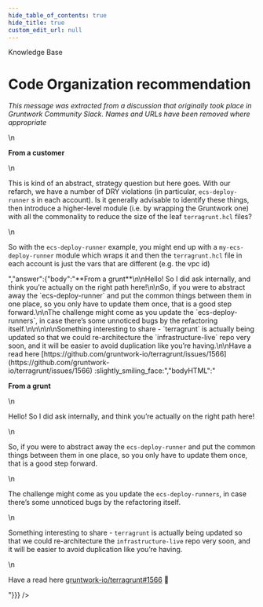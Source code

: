 ```yaml
---
hide_table_of_contents: true
hide_title: true
custom_edit_url: null
---
```



<head>
  <link rel="canonical" href="https://github.com/gruntwork-io/knowledge-base/discussions/14" />
</head>

<CenterLayout>
<span className="searchCategory">Knowledge Base</span>
<h1>Code Organization recommendation</h1>
<GitHub discussion={{"id":"MDEwOkRpc2N1c3Npb24zNTQ3MTE3","number":14,"author":{"login":"gruntwork-support"},"title":"Code Organization recommendation","body":"_This message was extracted from a discussion that originally took place in Gruntwork Community Slack. Names and URLs have been removed where appropriate_\n\n**From a customer**\n\nThis is kind of an abstract, strategy question but here goes. With our refarch, we have a number of DRY violations (in particular, `ecs-deploy-runner` s in each account). Is it generally advisable to identify these things, then introduce a higher-level module (i.e. by wrapping the Gruntwork one) with all the commonality to reduce the size of the leaf `terragrunt.hcl` files?\n\n\n\n\nSo with the `ecs-deploy-runner` example, you might end up with a `my-ecs-deploy-runner` module which wraps it and then the `terragrunt.hcl` file in each account is just the vars that are different (e.g. the vpc id)","bodyHTML":"<p dir=\"auto\"><em>This message was extracted from a discussion that originally took place in Gruntwork Community Slack. Names and URLs have been removed where appropriate</em></p>\n<p dir=\"auto\"><strong>From a customer</strong></p>\n<p dir=\"auto\">This is kind of an abstract, strategy question but here goes. With our refarch, we have a number of DRY violations (in particular, <code class=\"notranslate\">ecs-deploy-runner</code> s in each account). Is it generally advisable to identify these things, then introduce a higher-level module (i.e. by wrapping the Gruntwork one) with all the commonality to reduce the size of the leaf <code class=\"notranslate\">terragrunt.hcl</code> files?</p>\n<p dir=\"auto\">So with the <code class=\"notranslate\">ecs-deploy-runner</code> example, you might end up with a <code class=\"notranslate\">my-ecs-deploy-runner</code> module which wraps it and then the <code class=\"notranslate\">terragrunt.hcl</code> file in each account is just the vars that are different (e.g. the vpc id)</p>","answer":{"body":"**From a grunt**\n\nHello! So I did ask internally, and think you’re actually on the right path here!\n\nSo, if you were to abstract away the `ecs-deploy-runner` and put the common things between them in one place, so you only have to update them once, that is a good step forward.\n\nThe challenge might come as you update the `ecs-deploy-runners`, in case there’s some unnoticed bugs by the refactoring itself.\n\n\n\n\nSomething interesting to share - `terragrunt` is actually being updated so that we could re-architecture the `infrastructure-live` repo very soon, and it will be easier to avoid duplication like you’re having.\n\nHave a read here [https://github.com/gruntwork-io/terragrunt/issues/1566](https://github.com/gruntwork-io/terragrunt/issues/1566) :slightly_smiling_face:","bodyHTML":"<p dir=\"auto\"><strong>From a grunt</strong></p>\n<p dir=\"auto\">Hello! So I did ask internally, and think you’re actually on the right path here!</p>\n<p dir=\"auto\">So, if you were to abstract away the <code class=\"notranslate\">ecs-deploy-runner</code> and put the common things between them in one place, so you only have to update them once, that is a good step forward.</p>\n<p dir=\"auto\">The challenge might come as you update the <code class=\"notranslate\">ecs-deploy-runners</code>, in case there’s some unnoticed bugs by the refactoring itself.</p>\n<p dir=\"auto\">Something interesting to share - <code class=\"notranslate\">terragrunt</code> is actually being updated so that we could re-architecture the <code class=\"notranslate\">infrastructure-live</code> repo very soon, and it will be easier to avoid duplication like you’re having.</p>\n<p dir=\"auto\">Have a read here <a aria-label=\"Issue #1566\" class=\"issue-link js-issue-link\" data-error-text=\"Failed to load title\" data-id=\"817724989\" data-permission-text=\"Title is private\" data-url=\"https://github.com/gruntwork-io/terragrunt/issues/1566\" data-hovercard-type=\"issue\" data-hovercard-url=\"/gruntwork-io/terragrunt/issues/1566/hovercard\" href=\"https://github.com/gruntwork-io/terragrunt/issues/1566\">gruntwork-io/terragrunt#1566</a> <g-emoji class=\"g-emoji\" alias=\"slightly_smiling_face\" fallback-src=\"https://github.githubassets.com/images/icons/emoji/unicode/1f642.png\">🙂</g-emoji></p>"}}} />

</CenterLayout>
  

<!-- ##DOCS-SOURCER-START
{
  "sourcePlugin": "github-discussions",
  "hash": "bc7cb29b8d7b18f9370b26573ffa7352"
}
##DOCS-SOURCER-END -->
